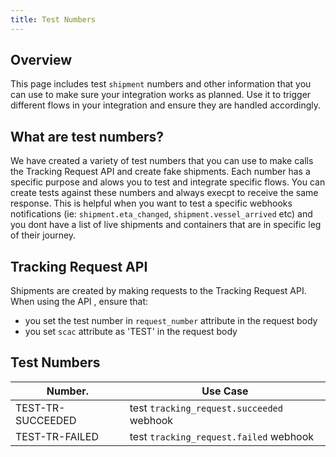 ```yaml
---
title: Test Numbers
---
```

## Overview
This page includes test `shipment` numbers and other information that you can use to make sure your integration works as planned. Use it to trigger different flows in your integration and ensure they are handled accordingly.

## What are test numbers?

We have created a variety of test numbers that you can use to make calls the  Tracking Request API and create fake shipments. Each number has a specific purpose and alows you to test and integrate specific flows. You can create tests against these numbers and always execpt to receive the same response. 
This is helpful when you want to test a specific webhooks notifications (ie: `shipment.eta_changed`, `shipment.vessel_arrived` etc) and you dont have a list of live shipments and containers that are in specific leg of their journey. 


## Tracking Request API 
Shipments are created by making requests to the Tracking Request API. 
When using the API , ensure that:
- you set the test number in `request_number` attribute in the request body 
- you set `scac` attribute as 'TEST' in the request body 


## Test Numbers

Number.            | Use Case
-------------------|---------
 TEST-TR-SUCCEEDED | test `tracking_request.succeeded` webhook 
 TEST-TR-FAILED    | test `tracking_request.failed` webhook